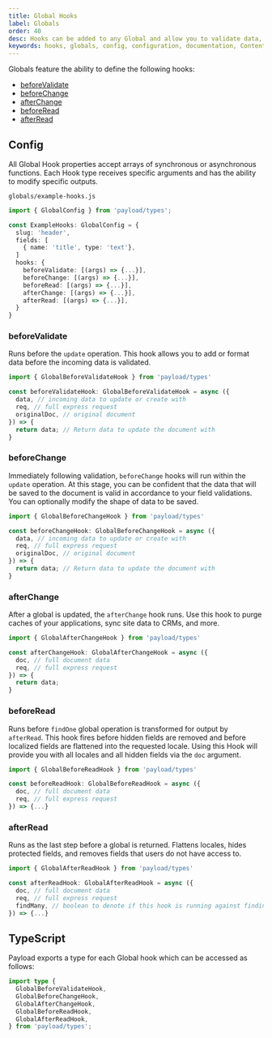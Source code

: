 ```yaml
---
title: Global Hooks
label: Globals
order: 40
desc: Hooks can be added to any Global and allow you to validate data, flatten locales, hide protected fields, remove fields and more.
keywords: hooks, globals, config, configuration, documentation, Content Management System, cms, headless, javascript, node, react, express
---
```


Globals feature the ability to define the following hooks:

- [beforeValidate](#beforeValidate)
- [beforeChange](#beforeChange)
- [afterChange](#afterChange)
- [beforeRead](#beforeRead)
- [afterRead](#afterRead)

## Config

All Global Hook properties accept arrays of synchronous or asynchronous functions. Each Hook type receives specific arguments and has the ability to modify specific outputs.

`globals/example-hooks.js`
```ts
import { GlobalConfig } from 'payload/types';

const ExampleHooks: GlobalConfig = {
  slug: 'header',
  fields: [
    { name: 'title', type: 'text'},
  ]
  hooks: {
    beforeValidate: [(args) => {...}],
    beforeChange: [(args) => {...}],
    beforeRead: [(args) => {...}],
    afterChange: [(args) => {...}],
    afterRead: [(args) => {...}],
  }
}
```

### beforeValidate

Runs before the `update` operation. This hook allows you to add or format data before the incoming data is validated.

```ts
import { GlobalBeforeValidateHook } from 'payload/types'

const beforeValidateHook: GlobalBeforeValidateHook = async ({
  data, // incoming data to update or create with
  req, // full express request
  originalDoc, // original document
}) => {
  return data; // Return data to update the document with
}
```

### beforeChange

Immediately following validation, `beforeChange` hooks will run within the `update` operation. At this stage, you can be confident that the data that will be saved to the document is valid in accordance to your field validations. You can optionally modify the shape of data to be saved.

```ts
import { GlobalBeforeChangeHook } from 'payload/types'

const beforeChangeHook: GlobalBeforeChangeHook = async ({
  data, // incoming data to update or create with
  req, // full express request
  originalDoc, // original document
}) => {
  return data; // Return data to update the document with
}
```

### afterChange

After a global is updated, the `afterChange` hook runs. Use this hook to purge caches of your applications, sync site data to CRMs, and more.

```ts
import { GlobalAfterChangeHook } from 'payload/types'

const afterChangeHook: GlobalAfterChangeHook = async ({
  doc, // full document data
  req, // full express request
}) => {
  return data;
}
```

### beforeRead

Runs before `findOne` global operation is transformed for output by `afterRead`. This hook fires before hidden fields are removed and before localized fields are flattened into the requested locale. Using this Hook will provide you with all locales and all hidden fields via the `doc` argument.

```ts
import { GlobalBeforeReadHook } from 'payload/types'

const beforeReadHook: GlobalBeforeReadHook = async ({
  doc, // full document data
  req, // full express request
}) => {...}
```

### afterRead

Runs as the last step before a global is returned. Flattens locales, hides protected fields, and removes fields that users do not have access to.

```ts
import { GlobalAfterReadHook } from 'payload/types'

const afterReadHook: GlobalAfterReadHook = async ({
  doc, // full document data
  req, // full express request
  findMany, // boolean to denote if this hook is running against finding one, or finding many (useful in versions)
}) => {...}
```

## TypeScript

Payload exports a type for each Global hook which can be accessed as follows:

```ts
import type {
  GlobalBeforeValidateHook,
  GlobalBeforeChangeHook,
  GlobalAfterChangeHook,
  GlobalBeforeReadHook,
  GlobalAfterReadHook,
} from 'payload/types';
```
